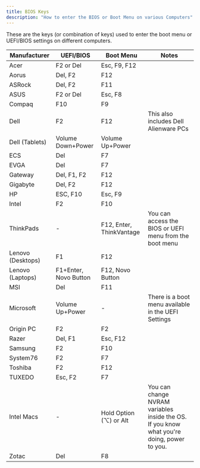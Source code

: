 ```yaml
---
title: BIOS Keys
description: "How to enter the BIOS or Boot Menu on various Computers"
---
```


These are the keys (or combination of keys) used to enter the boot menu or UEFI/BIOS settings on different computers.

| Manufacturer      | UEFI/BIOS             | Boot Menu                | Notes                                                                                      |
| ----------------- | --------------------- | ------------------------ | ------------------------------------------------------------------------------------------ |
| Acer              | F2 or Del             | Esc, F9, F12             |                                                                                            |
| Aorus             | Del, F2               | F12                      |                                                                                            |
| ASRock            | Del, F2               | F11                      |                                                                                            |
| ASUS              | F2 or Del             | Esc, F8                  |                                                                                            |
| Compaq            | F10                   | F9                       |                                                                                            |
| Dell              | F2                   | F12                      | This also includes Dell Alienware PCs |
| Dell (Tablets)    | Volume Down+Power     | Volume Up+Power          |                                                                                            |
| ECS               | Del                   | F7                       |                                                                                            |
| EVGA              | Del                   | F7                       |                                                                                            |
| Gateway           | Del, F1, F2           | F12                      |                                                                                            |
| Gigabyte          | Del, F2               | F12                      |                                                                                            |
| HP                | ESC, F10              | Esc, F9                  |                                                                                            |
| Intel             | F2                    | F10                      |                                                                                            |
| ThinkPads         | -                     | F12, Enter, ThinkVantage | You can access the BIOS or UEFI menu from the boot menu                                    |
| Lenovo (Desktops) | F1                    | F12                      |                                                                                            |
| Lenovo (Laptops)  | F1+Enter, Novo Button | F12, Novo Button         |                                                                                            |
| MSI               | Del                   | F11                      |                                                                                            |
| Microsoft         | Volume Up+Power       | -                        | There is a boot menu available in the UEFI Settings                                        |
| Origin PC         | F2                    | F2                       |                                                                                            |
| Razer             | Del, F1               | Esc, F12                 | |
| Samsung           | F2                    | F10                      |                                                                                            |
| System76           | F2                   | F7                       | |
| Toshiba           | F2                    | F12                      |                                                                                            |
| TUXEDO            | Esc, F2                | F7                         | |
| Intel Macs        | -                     | Hold Option (⌥) or Alt   | You can change NVRAM variables inside the OS. If you know what you're doing, power to you. |
| Zotac             | Del                   | F8                       |                                                                                            |
